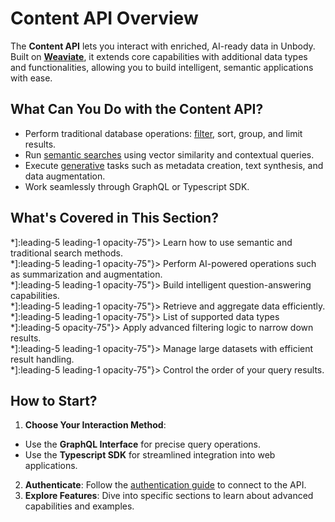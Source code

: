 
# Content API Overview

The **Content API** lets you interact with enriched, AI-ready data in Unbody. Built on [**Weaviate**](https://weaviate.io/), it extends core capabilities with additional data types and functionalities, allowing you to build intelligent, semantic applications with ease.

## What Can You Do with the Content API?

- Perform traditional database operations: [filter](/content-api/filters), sort, group, and limit results.
- Run [semantic searches](/content-api/search/semantic-search) using vector similarity and contextual queries.
- Execute [generative](/content-api/generative) tasks such as metadata creation, text synthesis, and data augmentation.
- Work seamlessly through GraphQL or Typescript SDK.

## What's Covered in This Section?

<Cards>
    <Cards.Card title={"Search"}
                href={"/content-api/search"}
                arrow={true}>
        <div className={"mx-4 text-xs [&>*]:leading-5 leading-1 opacity-75"}>
            Learn how to use semantic and traditional search methods.
        </div>
    </Cards.Card>
    <Cards.Card title={"Generative Features"}
                href={"/content-api/generative"}
                arrow={true}>
        <div className={"mx-4 text-xs [&>*]:leading-5 leading-1 opacity-75"}>
            Perform AI-powered operations such as summarization and augmentation.
        </div>
    </Cards.Card>
    <Cards.Card title={"QnA"}
                href={"/content-api/q-n-a"}
                arrow={true}>
        <div className={"mx-4 text-xs [&>*]:leading-5 leading-1 opacity-75"}>
            Build intelligent question-answering capabilities.
        </div>
    </Cards.Card>
    <Cards.Card title={"Query Methods"}
                href={"/content-api/query-methods/get"}
                arrow={true}>
        <div className={"mx-4 text-xs [&>*]:leading-5 leading-1 opacity-75"}>
            Retrieve and aggregate data efficiently.
        </div>
    </Cards.Card>
    <Cards.Card title={"Data Types"}
                href={"/content-api/data-types/overview"}
                arrow={true}>
        <div className={"mx-4 text-xs [&>*]:leading-5 leading-1 opacity-75"}>
            List of supported data types
        </div>
    </Cards.Card>
    <Cards.Card title={"Filters"}
                href={"/content-api/filters"}
                arrow={true}>
        <div className={"mx-4 text-xs [&>*]:leading-5 opacity-75"}>
            Apply advanced filtering logic to narrow down results.
        </div>
    </Cards.Card>
    <Cards.Card title={"Pagination"}
                href={"/content-api/pagination"}
                arrow={true}>
        <div className={"mx-4 text-xs [&>*]:leading-5 leading-1 opacity-75"}>
            Manage large datasets with efficient result handling.
        </div>
    </Cards.Card>
    <Cards.Card title={"Sorting"}
                href={"/content-api/sorting"}
                arrow={true}>
        <div className={"mx-4 text-xs [&>*]:leading-5 leading-1 opacity-75"}>
            Control the order of your query results.
        </div>
    </Cards.Card>
</Cards>

## How to Start?

1. **Choose Your Interaction Method**:
- Use the **GraphQL Interface** for precise query operations.
- Use the **Typescript SDK** for streamlined integration into web applications.
2. **Authenticate**: Follow the [authentication guide](/content-api/authentication) to connect to the API.
3. **Explore Features**: Dive into specific sections to learn about advanced capabilities and examples.
